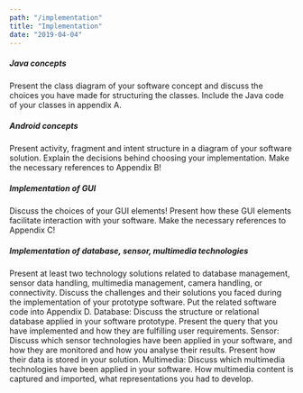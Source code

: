 ```yaml
---
path: "/implementation"
title: "Implementation"
date: "2019-04-04"
---
```


##### Java concepts

Present the class diagram of your software concept and discuss the choices you have made for structuring the classes. Include the Java code of your classes in appendix A.

##### Android concepts

Present activity, fragment and intent structure in a diagram of your software solution. Explain the decisions behind choosing your implementation. Make the necessary references to Appendix B!

##### Implementation of GUI

Discuss the choices of your GUI elements! Present how these GUI elements facilitate interaction with your software. Make the necessary references to Appendix C!

##### Implementation of database, sensor, multimedia technologies

Present at least two technology solutions related to database management, sensor data handling, multimedia management, camera handling, or connectivity. Discuss the challenges and their solutions you faced during the implementation of your prototype software. Put the related software code into Appendix D.
Database: Discuss the structure or relational database applied in your software prototype. Present the query that you have implemented and how they are fulfilling user requirements.
Sensor: Discuss which sensor technologies have been applied in your software, and how they are monitored and how you analyse their results. Present how their data is stored in your solution.
Multimedia: Discuss which multimedia technologies have been applied in your software. How multimedia content is captured and imported, what representations you had to develop.
